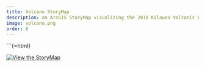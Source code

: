 ```yaml
---
title: Volcano StoryMap
description: an ArcGIS StoryMap visualizing the 2018 Kilauea Volcanic Eruption made in GEOG W12
image: volcano.png
order: 6
---
```


\`\`\`{=html}

[![View the StoryMap](volcano.png)](https://storymaps.arcgis.com/stories/ad3d2d2eb93a4cb594f8df3a505d4732)
